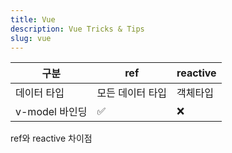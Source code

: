 ```yaml
---
title: Vue
description: Vue Tricks & Tips
slug: vue
---
```


| 구분           | ref             | reactive |
| -------------- | --------------- | -------- |
| 데이터 타입    | 모든 데이터 타입 | 객체타입 |
| v-model 바인딩 | ✅              | ❌      |

ref와 reactive 차이점

